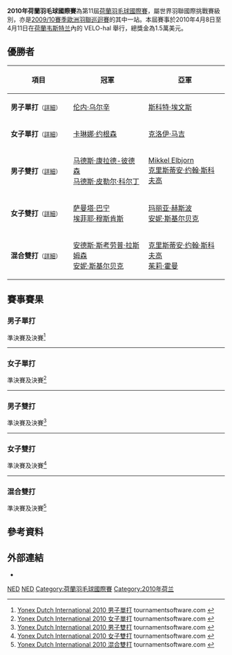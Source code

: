 {{noteTA|G1=Badminton}}
{{infobox badminton event
|name           = 2010年荷蘭羽毛球國際賽
|image          = 
|size           = 
|caption        =
|dates          = 2010年4月8日－4月11日
|number_edition = 第11屆
|level          = 4A
|prize_money    = 1.5萬美元
|location       = {{NED}}[[韦斯特兰_(荷兰)|韦斯特兰]]
|venue          = VELO-hal
|previous       = 2009年荷蘭羽毛球國際賽 
|next           = 2011年荷蘭羽毛球國際賽
}}
'''2010年荷蘭羽毛球國際賽'''為第11屆[[荷蘭羽毛球國際賽|荷蘭羽毛球國際賽]]，屬世界羽聯國際挑戰賽級別，亦是[[2009/10賽季歐洲羽聯巡迴賽|2009/10賽季歐洲羽聯巡迴賽]]的其中一站。本屆賽事於2010年4月8日至4月11日在[[荷蘭|荷蘭]][[韦斯特兰_(荷兰)|韦斯特兰]]內的 VELO-hal 舉行，總獎金為1.5萬美元。

== 優勝者 ==
{| class=wikitable style="font-size:small"
!width="200"|項目
!width="250"|冠軍
!width="250"|亞軍
|-
|'''男子單打'''<small>（[[#男子單打|詳細]]）</small>
|{{flagicon|DEN}} [[伦内·乌尔辛|伦内·乌尔辛]]
|{{flagicon|IRL}} [[斯科特·埃文斯|斯科特·埃文斯]]
|-
|'''女子單打'''<small>（[[#女子單打|詳細]]）</small>
|{{flagicon|DEN}} [[卡琳娜·约根森|卡琳娜·约根森]]
|{{flagicon|IRL}} [[克洛伊·马吉|克洛伊·马吉]]
|-
|'''男子雙打'''<small>（[[#男子雙打|詳細]]）</small>
|{{flagicon|DEN}} [[马德斯·康拉德-彼德森|马德斯·康拉德-彼德森]]<br/>{{flagicon|DEN}} [[马德斯·皮勒尔·科尔丁|马德斯·皮勒尔·科尔丁]]
|{{flagicon|DEN}} [[Mikkel_Elbjorn|Mikkel Elbjorn]]<br/>{{flagicon|DEN}} [[克里斯蒂安·约翰·斯科夫高|克里斯蒂安·约翰·斯科夫高]]
|-
|'''女子雙打'''<small>（[[#女子雙打|詳細]]）</small>
|{{flagicon|NED}} [[萨曼塔·巴宁|萨曼塔·巴宁]]<br/>{{flagicon|NED}} [[埃菲耶·穆斯肯斯|埃菲耶·穆斯肯斯]]
|{{flagicon|DEN}} [[玛丽亚·赫斯波|玛丽亚·赫斯波]]<br/>{{flagicon|DEN}} [[安妮·斯基尔贝克|安妮·斯基尔贝克]]
|-
|'''混合雙打'''<small>（[[#混合雙打|詳細]]）</small>
|{{flagicon|DEN}} [[安德斯·斯考劳普·拉斯姆森|安德斯·斯考劳普·拉斯姆森]]<br/>{{flagicon|DEN}} [[安妮·斯基尔贝克|安妮·斯基尔贝克]]
|{{flagicon|DEN}} [[克里斯蒂安·约翰·斯科夫高|克里斯蒂安·约翰·斯科夫高]]<br/>{{flagicon|DEN}} [[茱莉·霍曼|茱莉·霍曼]]
|}

== 賽事賽果 ==
=== 男子單打 ===
;準決賽及決賽<ref name="MS">[http://www.tournamentsoftware.com/sport/draw.aspx?id=A587E150-C9BA-4664-9F8D-9893BAF99957&draw=2 Yonex Dutch International 2010 男子單打] {{Wayback|url=http://www.tournamentsoftware.com/sport/draw.aspx?id=A587E150-C9BA-4664-9F8D-9893BAF99957&draw=2 |date=20170926214947 }} tournamentsoftware.com {{en}}</ref>
{{4TeamBracket-Tennis3-v2
| team-width=200
| RD1-seed1=
| RD1-team1={{flagicon|NED}} [[Lester_Oey|Lester Oey]]
| RD1-score1-1=21
| RD1-score1-2=16
| RD1-score1-3=
| RD1-seed2=
| RD1-team2='''{{flagicon|DEN}} [[伦内·乌尔辛|伦内·乌尔辛]]
| RD1-score2-1='''23
| RD1-score2-2='''21
| RD1-score2-3=

| RD1-seed3=6
| RD1-team3={{flagicon|DEN}} [[Kasper_Ipsen|Kasper Ipsen]]
| RD1-score3-1=17
| RD1-score3-2=11
| RD1-score3-3=
| RD1-seed4=5
| RD1-team4='''{{flagicon|IRL}} [[斯科特·埃文斯|斯科特·埃文斯]]
| RD1-score4-1='''21
| RD1-score4-2='''21
| RD1-score4-3=

| RD2-seed1=
| RD2-team1='''{{flagicon|DEN}} [[伦内·乌尔辛|伦内·乌尔辛]]
| RD2-score1-1='''23
| RD2-score1-2='''22
| RD2-score1-3=
| RD2-seed2=5
| RD2-team2={{flagicon|IRL}} [[斯科特·埃文斯|斯科特·埃文斯]]
| RD2-score2-1=21
| RD2-score2-2=20
| RD2-score2-3=
}}
----

=== 女子單打 ===
;準決賽及決賽<ref name="WS">[http://www.tournamentsoftware.com/sport/draw.aspx?id=A587E150-C9BA-4664-9F8D-9893BAF99957&draw=4 Yonex Dutch International 2010 女子單打] tournamentsoftware.com {{en}}</ref>
{{4TeamBracket-Tennis3-v2
| team-width=200
| RD1-seed1=5
| RD1-team1='''{{flagicon|IRL}} [[克洛伊·马吉|克洛伊·马吉]]
| RD1-score1-1='''24
| RD1-score1-2='''22
| RD1-score1-3=
| RD1-seed2=4
| RD1-team2={{flagicon|MAS}} [[Anita_Raj_Kaur|Anita Raj Kaur]]
| RD1-score2-1=22
| RD1-score2-2=20
| RD1-score2-3=

| RD1-seed3=6
| RD1-team3='''{{flagicon|DEN}} [[卡琳娜·约根森|卡琳娜·约根森]]
| RD1-score3-1=15
| RD1-score3-2='''21
| RD1-score3-3='''21
| RD1-seed4=2
| RD1-team4={{nowrap|{{flagicon|RUS}} [[安娜斯塔西亚·普洛科朋科|安娜斯塔西亚·普洛科朋科]]}}
| RD1-score4-1='''21
| RD1-score4-2=15
| RD1-score4-3=19

| RD2-seed1=5
| RD2-team1={{flagicon|IRL}} [[克洛伊·马吉|克洛伊·马吉]]
| RD2-score1-1='''22
| RD2-score1-2=14
| RD2-score1-3=12
| RD2-seed2=6
| RD2-team2='''{{flagicon|DEN}} [[卡琳娜·约根森|卡琳娜·约根森]]
| RD2-score2-1=20
| RD2-score2-2='''21
| RD2-score2-3='''21
}}
----

=== 男子雙打 ===
;準決賽及決賽<ref name="MD">[http://www.tournamentsoftware.com/sport/draw.aspx?id=A587E150-C9BA-4664-9F8D-9893BAF99957&draw=6 Yonex Dutch International 2010 男子雙打] tournamentsoftware.com {{en}}</ref>
{{4TeamBracket-Tennis3-v2
| team-width=200
| RD1-seed1=1
| RD1-team1='''{{flagicon|DEN}} [[马德斯·康拉德-彼德森|马德斯·康拉德-彼德森]]<br/> {{flagicon|DEN}} [[马德斯·皮勒尔·科尔丁|马德斯·皮勒尔·科尔丁]]
| RD1-score1-1=18
| RD1-score1-2='''21
| RD1-score1-3='''21
| RD1-seed2=4
| RD1-team2={{flagicon|DEN}} [[拉斯马斯·邦德|拉斯马斯·邦德]]<br/> {{flagicon|DEN}} [[Simon_Mollyhus|Simon Mollyhus]]
| RD1-score2-1='''21
| RD1-score2-2=17
| RD1-score2-3=17

| RD1-seed3=3
| RD1-team3={{flagicon|ENG}} [[安德鲁·埃利斯|安德鲁·埃利斯]]<br/> {{flagicon|ENG}} [[Dean_George|Dean George]]
| RD1-score3-1='''21
| RD1-score3-2=22
| RD1-score3-3=17
| RD1-seed4=2
| RD1-team4='''{{flagicon|DEN}} [[Mikkel_Elbjorn|Mikkel Elbjorn]]<br/> {{flagicon|DEN}} [[克里斯蒂安·约翰·斯科夫高|克里斯蒂安·约翰·斯科夫高]]
| RD1-score4-1=18
| RD1-score4-2='''24
| RD1-score4-3='''21

| RD2-seed1=1
| RD2-team1='''{{flagicon|DEN}} [[马德斯·康拉德-彼德森|马德斯·康拉德-彼德森]]<br/> {{flagicon|DEN}} [[马德斯·皮勒尔·科尔丁|马德斯·皮勒尔·科尔丁]]
| RD2-score1-1='''21
| RD2-score1-2='''21
| RD2-score1-3=
| RD2-seed2=2
| RD2-team2={{flagicon|DEN}} [[Mikkel_Elbjorn|Mikkel Elbjorn]]<br/> {{flagicon|DEN}} [[克里斯蒂安·约翰·斯科夫高|克里斯蒂安·约翰·斯科夫高]]
| RD2-score2-1=17
| RD2-score2-2=14
| RD2-score2-3=
}}
----

=== 女子雙打 ===
;準決賽及決賽<ref name="WD">[http://www.tournamentsoftware.com/sport/draw.aspx?id=A587E150-C9BA-4664-9F8D-9893BAF99957&draw=8 Yonex Dutch International 2010 女子雙打] {{Wayback|url=http://www.tournamentsoftware.com/sport/draw.aspx?id=A587E150-C9BA-4664-9F8D-9893BAF99957&draw=8 |date=20170926215126 }} tournamentsoftware.com {{en}}</ref>
{{4TeamBracket-Tennis3-v2
| team-width=200
| RD1-seed1=1
| RD1-team1='''{{flagicon|NED}} [[萨曼塔·巴宁|萨曼塔·巴宁]]<br/> {{flagicon|NED}} [[埃菲耶·穆斯肯斯|埃菲耶·穆斯肯斯]]
| RD1-score1-1='''21
| RD1-score1-2='''21
| RD1-score1-3=
| RD1-seed2=3
| RD1-team2={{flagicon|WAL}} [[Caroline_Harvey|Caroline Harvey]]<br/> {{flagicon|WAL}} [[卡丽莎·特纳|卡丽莎·特纳]]
| RD1-score2-1=8
| RD1-score2-2=11
| RD1-score2-3=

| RD1-seed3=4
| RD1-team3={{flagicon|BEL}} [[施特菲·安妮斯|施特菲·安妮斯]]<br/> {{flagicon|BEL}} [[塞维琳·科尔维兰|塞维琳·科尔维兰]]
| RD1-score3-1=7
| RD1-score3-2=12
| RD1-score3-3=
| RD1-seed4=2
| RD1-team4='''{{flagicon|DEN}} [[玛丽亚·赫斯波|玛丽亚·赫斯波]]<br/> {{flagicon|DEN}} [[安妮·斯基尔贝克|安妮·斯基尔贝克]]
| RD1-score4-1='''21
| RD1-score4-2='''21
| RD1-score4-3=

| RD2-seed1=1
| RD2-team1='''{{flagicon|NED}} [[萨曼塔·巴宁|萨曼塔·巴宁]]<br/> {{flagicon|NED}} [[埃菲耶·穆斯肯斯|埃菲耶·穆斯肯斯]]
| RD2-score1-1='''21
| RD2-score1-2='''21
| RD2-score1-3=
| RD2-seed2=2
| RD2-team2={{flagicon|DEN}} [[玛丽亚·赫斯波|玛丽亚·赫斯波]]<br/> {{flagicon|DEN}} [[安妮·斯基尔贝克|安妮·斯基尔贝克]]
| RD2-score2-1=8
| RD2-score2-2=18
| RD2-score2-3=
}}
----

=== 混合雙打 ===
;準決賽及決賽<ref name="XD">[http://www.tournamentsoftware.com/sport/draw.aspx?id=A587E150-C9BA-4664-9F8D-9893BAF99957&draw=10 Yonex Dutch International 2010 混合雙打] {{Webarchive|url=https://archive.is/20140531055826/http://www.tournamentsoftware.com/sport/draw.aspx?id=A587E150-C9BA-4664-9F8D-9893BAF99957&draw=10 |date=2014-05-31 }} tournamentsoftware.com {{en}}</ref>
{{4TeamBracket-Tennis3-v2
| team-width=200
| RD1-seed1=1
| RD1-team1={{flagicon|NED}} [[戴夫·胡达巴克什|戴夫·胡达巴克什]]<br/> {{flagicon|NED}} [[萨曼塔·巴宁|萨曼塔·巴宁]]
| RD1-score1-1=19
| RD1-score1-2=20
| RD1-score1-3=
| RD1-seed2=
| RD1-team2='''{{nowrap|{{flagicon|DEN}} [[安德斯·斯考劳普·拉斯姆森|安德斯·斯考劳普·拉斯姆森]]<br/> {{flagicon|DEN}} [[安妮·斯基尔贝克|安妮·斯基尔贝克]]}}
| RD1-score2-1='''21
| RD1-score2-2='''22
| RD1-score2-3=

| RD1-seed3=
| RD1-team3={{flagicon|RUS}} [[安德烈·阿什马林|安德烈·阿什马林]]<br/> {{flagicon|RUS}} [[安娜斯塔西亚·普洛科朋科|安娜斯塔西亚·普洛科朋科]]
| RD1-score3-1=13
| RD1-score3-2=11
| RD1-score3-3=
| RD1-seed4=
| RD1-team4='''{{flagicon|DEN}} [[克里斯蒂安·约翰·斯科夫高|克里斯蒂安·约翰·斯科夫高]]<br/> {{flagicon|DEN}} [[茱莉·霍曼|茱莉·霍曼]]
| RD1-score4-1='''21
| RD1-score4-2='''21
| RD1-score4-3=

| RD2-seed1=
| RD2-team1='''{{nowrap|{{flagicon|DEN}} [[安德斯·斯考劳普·拉斯姆森|安德斯·斯考劳普·拉斯姆森]]<br/> {{flagicon|DEN}} [[安妮·斯基尔贝克|安妮·斯基尔贝克]]}}
| RD2-score1-1='''21
| RD2-score1-2='''21
| RD2-score1-3=
| RD2-seed2=
| RD2-team2={{flagicon|DEN}} [[克里斯蒂安·约翰·斯科夫高|克里斯蒂安·约翰·斯科夫高]]<br/> {{flagicon|DEN}} [[茱莉·霍曼|茱莉·霍曼]]
| RD2-score2-1=17
| RD2-score2-2=12
| RD2-score2-3=
}}

== 參考資料 ==
{{Reflist}}

==外部連結==
*{{official|http://www.dutch-international.nl/}}{{nl}}

[[Category:2010年世界羽聯國際挑戰賽|NED]]
[[Category:2009/10賽季歐洲羽聯巡迴賽|NED]]
[[Category:荷蘭羽毛球國際賽|Category:荷蘭羽毛球國際賽]]
[[Category:2010年荷兰|Category:2010年荷兰]]